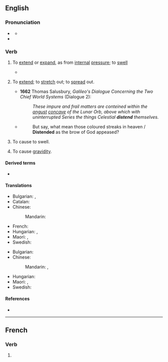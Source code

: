 ==English==

===Pronunciation===
* {{a|UK}} {{IPA|en|/dɪsˈtɛnd/}}
** {{audio|en|LL-Q1860 (eng)-Vealhurl-distend.wav|Audio (UK)}}
* {{rhymes|en|ɛnd}}

===Verb===
{{en-verb}}

# {{lb|en|intransitive}} To [[extend]] or [[expand]], as from [[internal]] [[pressure]]; to [[swell]]
#* {{quote-book|en|year=1835|author=[[w:William Gilmore Simms|William Gilmore Simms]]|title=[[s:The Partisan|The Partisan]]|publisher=Harper|section=[[s:The Partisan/XV|Chapter XIV]]|page=[[s:Page:The Partisan, v1.djvu/171|180]]|passage=Then came the arrowy flight and form of the hurricane itself&mdash;its actual bulk&mdash;its imbodied power, pressing along through the forest in a gyratory progress, not fifty yards wide, never '''distending''' in width, yet capriciously winding from right to left and left to right<!--, in a zigzag direction, as if a playful spirit thus strove to mix with all the terrors of destruction the sportive mood of the most idle fancy-->.}}
# {{lb|en|transitive|reflexive|archaic}} To [[extend]]; to [[stretch]] out; to [[spread]] out.
#* '''1662''' Thomas Salusbury, ''Galileo's Dialogue Concerning the Two Chief World Systems'' (Dialogue 2):
#*: ''These impure and frail matters are conteined within the [[angust]] [[concave]] of the Lunar Orb, above which with uninterrupted Series the things Celestial '''distend''' themselves.''
#* {{rfdatek|en|John Milton}}
#*: But say, what mean those coloured streaks in heaven / '''Distended''' as the brow of God appeased?
# {{lb|en|transitive}} To cause to swell.
# {{lb|en|biology}} To cause [[gravidity]].

====Derived terms====
* {{l|en|distensible}}

====Translations====
{{trans-top|To [[extend]] or [[expand]]}}
* Bulgarian: {{t+|bg|разтеглям|sc=Cyrl}}, {{t+|bg|разширявам|sc=Cyrl}}
* Catalan: {{t+|ca|distendre}}
* Chinese:
*: Mandarin: {{t+|cmn|膨脹|tr=péngzhàng}}
{{trans-mid}}
* French: {{t+|fr|distendre}}
* Hungarian: {{t+|hu|felfúvódik}}, {{t|hu|felpuffad}}
* Maori: {{t|mi|kōnakinaki}}, {{t|mi|koeke}}
* Swedish: {{t+|sv|svälla}}
{{trans-bottom}}

{{trans-top|To cause to swell}}
* Bulgarian: {{t+|bg|раздувам|sc=Cyrl}}
* Chinese:
*: Mandarin: {{t+|cmn|鼓起|tr=gǔqǐ}}, {{t+|cmn|凸起|tr=tūqǐ}}
{{trans-mid}}
* Hungarian: {{t+|hu|felfúj}}
* Maori: {{t|mi|whakatetere}}, {{t|mi|koeke}}
* Swedish: {{t+|sv|utöka}}
{{trans-bottom}}

====References====
* {{R:OED2}}

----

==French==

===Verb===
{{head|fr|verb form}}

# {{inflection of|fr|distendre||3|s|pres|indc}}
